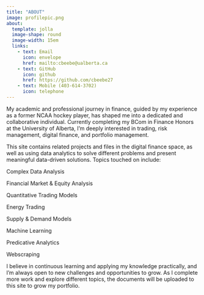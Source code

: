 ```yaml
---
title: "ABOUT"
image: profilepic.png
about: 
  template: jolla
  image-shape: round
  image-width: 15em
  links: 
    - text: Email
      icon: envelope
      href: mailto:cbeebe@ualberta.ca
    - text: GitHub
      icon: github
      href: https://github.com/cbeebe27
    - text: Mobile (403-614-3702)
      icon: telephone
---
```


My academic and professional journey in finance, guided by my experience as a former NCAA hockey player, has shaped me into a dedicated and collaborative individual. Currently completing my BCom in Finance Honors at the University of Alberta, I'm deeply interested in trading, risk management, digital finance, and portfolio management.

This site contains related projects and files in the digital finance space, as well as using data analytics to solve different problems and present meaningful data-driven solutions. Topics touched on include:

Complex Data Analysis

Financial Market & Equity Analysis

Quantitative Trading Models

Energy Trading

Supply & Demand Models

Machine Learning

Predicative Analytics

Webscraping

I believe in continuous learning and applying my knowledge practically, and I'm always open to new challenges and opportunities to grow. As I complete more work and explore different topics, the documents will be uploaded to this site to grow my portfolio.


